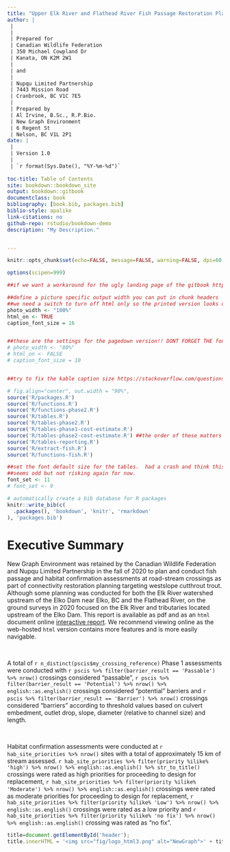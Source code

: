 ```yaml
--- 
title: "Upper Elk River and Flathead River Fish Passage Restoration Planning"
author: |
 |
 |
 | Prepared for
 | Canadian Wildlife Federation
 | 350 Michael Cowpland Dr
 | Kanata, ON K2M 2W1
 |
 | and
 | 
 | Nupqu Limited Partnership
 | 7443 Mission Road
 | Cranbrook, BC V1C 7E5
 |
 | Prepared by
 | Al Irvine, B.Sc., R.P.Bio.
 | New Graph Environment
 | 6 Regent St
 | Nelson, BC V1L 2P1
date: |
 |
 | Version 1.0
 | 
 | `r format(Sys.Date(), "%Y-%m-%d")`
 
toc-title: Table of Contents
site: bookdown::bookdown_site
output: bookdown::gitbook
documentclass: book
bibliography: [book.bib, packages.bib]
biblio-style: apalike
link-citations: no
github-repo: rstudio/bookdown-demo
description: "My Description."


---
```



```r
knitr::opts_chunk$set(echo=FALSE, message=FALSE, warning=FALSE, dpi=60, out.width = "100%")

options(scipen=999)

##if we want a workaround for the ugly landing page of the gitbook https://stackoverflow.com/questions/53399095/disable-title-author-in-the-html-output-of-bookdown

##define a picture specific output width you can put in chunk headers
##we need a switch to turn off html only so the printed version looks ok
photo_width <- "100%"
html_on <- TRUE
caption_font_size = 16


##these are the settings for the pagedown version!! DONT FORGET THE font_set (font size for the tables) DOWN BELOW TOO!!!!!!!!!!!!!!
# photo_width <- "80%"
# html_on <- FALSE
# caption_font_size = 10


##try to fix the kable caption size https://stackoverflow.com/questions/45018397/changing-the-font-size-of-figure-captions-in-rmarkdown-html-output

# fig.align="center", out.width = "90%",
source('R/packages.R')
source('R/functions.R')
source('R/functions-phase2.R')
source('R/tables.R')
source('R/tables-phase2.R')
source('R/tables-phase1-cost-estimate.R')
source('R/tables-phase2-cost-estimate.R') ##the order of these matters to much - should fix.  need to make cost estimate table seperate
source('R/tables-reporting.R')
source('R/extract-fish.R')
source('R/functions-fish.R')

##set the font default size for the tables.  had a crash and think this might have been it so put after functions.R
##seems odd but not risking again for now.
font_set <- 11
# font_set <- 9

```


```r
# automatically create a bib database for R packages
knitr::write_bib(c(
  .packages(), 'bookdown', 'knitr', 'rmarkdown'
), 'packages.bib')
```


# Executive Summary {.front-matter .unnumbered}

New Graph Environment was retained by the Canadian Wildlife Federation and Nupqu Limited Partnership in the fall of 2020 to plan and conduct fish passage and habitat confirmation assessments at road-stream crossings as part of connectivity restoration planning targeting westslope cutthrout trout. Although some planning was conducted for both the Elk River watershed upstream of the Elko Dam near Elko, BC and the Flathead River, on the ground surveys in 2020 focused on the Elk River and tributaries located upstream of the Elko Dam. This report is available as pdf and as an `html` document online [interactive report](https://newgraphenvironment.github.io/fish_passage_elk_2020_reporting_cwf/).  We recommend viewing online as the web-hosted `html` version contains more features and is more easily navigable. 

<br>

A total of `r n_distinct(pscis$my_crossing_reference)` Phase 1 assessments were conducted with `r pscis %>% filter(barrier_result == 'Passable') %>% nrow()` crossings considered "passable", `r pscis %>% filter(barrier_result == 'Potential') %>% nrow() %>% english::as.english()` crossings considered "potential" barriers and `r pscis %>% filter(barrier_result == 'Barrier') %>% nrow()` crossings considered "barriers" according to threshold values based on culvert embedment, outlet drop, slope, diameter (relative to channel size) and length.

<br>

Habitat confirmation assessments were conducted at `r hab_site_priorities %>% nrow()` sites with a total of approximately 15 km of stream assessed. `r hab_site_priorities %>% filter(priority %ilike% 'high') %>% nrow() %>% english::as.english() %>% str_to_title()` crossings were rated as high priorities for proceeding to design for replacement, `r hab_site_priorities %>% filter(priority %ilike% 'Moderate') %>% nrow() %>% english::as.english()` crossings were rated as moderate priorities for proceeding to design for replacement, `r hab_site_priorities %>% filter(priority %ilike% 'Low') %>% nrow() %>% english::as.english()` crossings were rated as a low priority and `r hab_site_priorities %>% filter(priority %ilike% 'no fix') %>% nrow() %>% english::as.english()` crossing was rated as "no fix".

```js
title=document.getElementById('header');
title.innerHTML = '<img src="fig/logo_html3.png" alt="NewGraph">' + title.innerHTML
```
